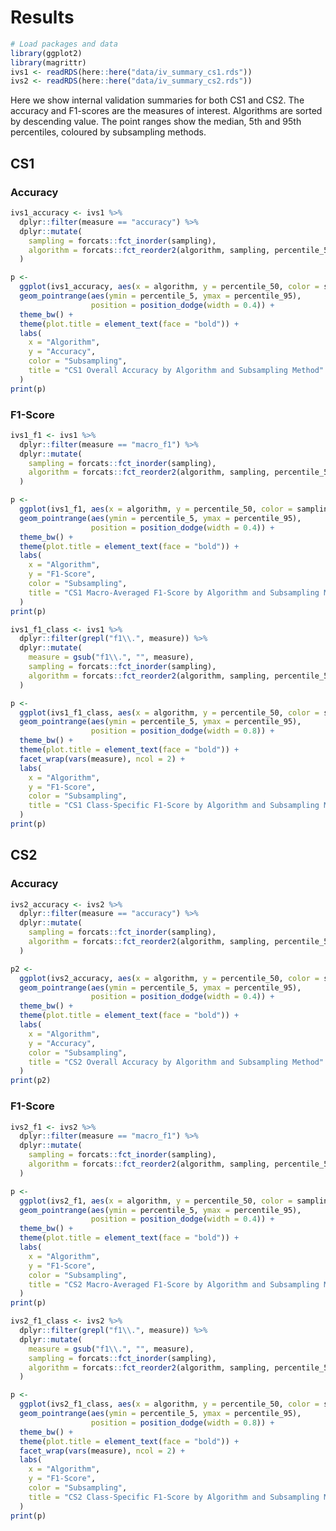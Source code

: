 # Results

```r
# Load packages and data
library(ggplot2)
library(magrittr)
ivs1 <- readRDS(here::here("data/iv_summary_cs1.rds"))
ivs2 <- readRDS(here::here("data/iv_summary_cs2.rds"))
```

Here we show internal validation summaries for both CS1 and CS2. The accuracy and F1-scores are the measures of interest. Algorithms are sorted by descending value. The point ranges show the median, 5th and 95th percentiles, coloured by subsampling methods.

## CS1

### Accuracy

```r
ivs1_accuracy <- ivs1 %>%
  dplyr::filter(measure == "accuracy") %>%
  dplyr::mutate(
    sampling = forcats::fct_inorder(sampling),
    algorithm = forcats::fct_reorder2(algorithm, sampling, percentile_50)
  )

p <-
  ggplot(ivs1_accuracy, aes(x = algorithm, y = percentile_50, color = sampling)) +
  geom_pointrange(aes(ymin = percentile_5, ymax = percentile_95),
                  position = position_dodge(width = 0.4)) +
  theme_bw() +
  theme(plot.title = element_text(face = "bold")) +
  labs(
    x = "Algorithm",
    y = "Accuracy",
    color = "Subsampling",
    title = "CS1 Overall Accuracy by Algorithm and Subsampling Method"
  )
print(p)
```

### F1-Score

```r
ivs1_f1 <- ivs1 %>%
  dplyr::filter(measure == "macro_f1") %>%
  dplyr::mutate(
    sampling = forcats::fct_inorder(sampling),
    algorithm = forcats::fct_reorder2(algorithm, sampling, percentile_50)
  )

p <-
  ggplot(ivs1_f1, aes(x = algorithm, y = percentile_50, color = sampling)) +
  geom_pointrange(aes(ymin = percentile_5, ymax = percentile_95),
                  position = position_dodge(width = 0.4)) +
  theme_bw() +
  theme(plot.title = element_text(face = "bold")) +
  labs(
    x = "Algorithm",
    y = "F1-Score",
    color = "Subsampling",
    title = "CS1 Macro-Averaged F1-Score by Algorithm and Subsampling Method"
  )
print(p)
```

```r
ivs1_f1_class <- ivs1 %>%
  dplyr::filter(grepl("f1\\.", measure)) %>%
  dplyr::mutate(
    measure = gsub("f1\\.", "", measure),
    sampling = forcats::fct_inorder(sampling),
    algorithm = forcats::fct_reorder2(algorithm, sampling, percentile_50)
  )

p <-
  ggplot(ivs1_f1_class, aes(x = algorithm, y = percentile_50, color = sampling)) +
  geom_pointrange(aes(ymin = percentile_5, ymax = percentile_95),
                  position = position_dodge(width = 0.8)) +
  theme_bw() +
  theme(plot.title = element_text(face = "bold")) +
  facet_wrap(vars(measure), ncol = 2) +
  labs(
    x = "Algorithm",
    y = "F1-Score",
    color = "Subsampling",
    title = "CS1 Class-Specific F1-Score by Algorithm and Subsampling Method"
  )
print(p)
```

## CS2

### Accuracy

```r
ivs2_accuracy <- ivs2 %>%
  dplyr::filter(measure == "accuracy") %>%
  dplyr::mutate(
    sampling = forcats::fct_inorder(sampling),
    algorithm = forcats::fct_reorder2(algorithm, sampling, percentile_50)
  )

p2 <-
  ggplot(ivs2_accuracy, aes(x = algorithm, y = percentile_50, color = sampling)) +
  geom_pointrange(aes(ymin = percentile_5, ymax = percentile_95),
                  position = position_dodge(width = 0.4)) +
  theme_bw() +
  theme(plot.title = element_text(face = "bold")) +
  labs(
    x = "Algorithm",
    y = "Accuracy",
    color = "Subsampling",
    title = "CS2 Overall Accuracy by Algorithm and Subsampling Method"
  )
print(p2)
```

### F1-Score

```r
ivs2_f1 <- ivs2 %>%
  dplyr::filter(measure == "macro_f1") %>%
  dplyr::mutate(
    sampling = forcats::fct_inorder(sampling),
    algorithm = forcats::fct_reorder2(algorithm, sampling, percentile_50)
  )

p <-
  ggplot(ivs2_f1, aes(x = algorithm, y = percentile_50, color = sampling)) +
  geom_pointrange(aes(ymin = percentile_5, ymax = percentile_95),
                  position = position_dodge(width = 0.4)) +
  theme_bw() +
  theme(plot.title = element_text(face = "bold")) +
  labs(
    x = "Algorithm",
    y = "F1-Score",
    color = "Subsampling",
    title = "CS2 Macro-Averaged F1-Score by Algorithm and Subsampling Method"
  )
print(p)
```

```r
ivs2_f1_class <- ivs2 %>%
  dplyr::filter(grepl("f1\\.", measure)) %>%
  dplyr::mutate(
    measure = gsub("f1\\.", "", measure),
    sampling = forcats::fct_inorder(sampling),
    algorithm = forcats::fct_reorder2(algorithm, sampling, percentile_50)
  )

p <-
  ggplot(ivs2_f1_class, aes(x = algorithm, y = percentile_50, color = sampling)) +
  geom_pointrange(aes(ymin = percentile_5, ymax = percentile_95),
                  position = position_dodge(width = 0.8)) +
  theme_bw() +
  theme(plot.title = element_text(face = "bold")) +
  facet_wrap(vars(measure), ncol = 2) +
  labs(
    x = "Algorithm",
    y = "F1-Score",
    color = "Subsampling",
    title = "CS2 Class-Specific F1-Score by Algorithm and Subsampling Method"
  )
print(p)
```
